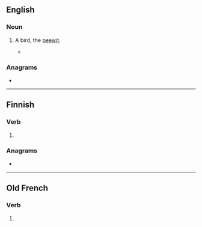 ==English==

===Noun===
{{en-noun}}

# {{lb|en|obsolete}} A bird, the [[peewit]].
#* {{rfquotek|lang=en|François Leguat}}

{{Webster 1913}}

===Anagrams===
* {{anagrams|en|a=eptu|TUPE}}

----

==Finnish==

===Verb===
{{head|fi|verb form}}

# {{fi-form of|pr=second-person|pl=singular|mood=indicative|tense=present|pukea}}

===Anagrams===
* {{anagrams|fi|a=eptu|eput}}

----

==Old French==

===Verb===
{{head|fro|verb form}}

# {{inflection of|poeir||3|s|pres|indc|lang=fro}}